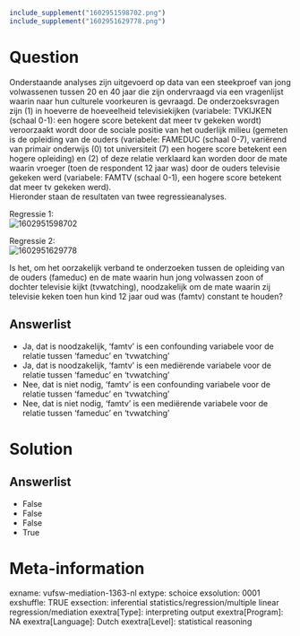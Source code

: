 ```r
include_supplement("1602951598702.png")
include_supplement("1602951629778.png")
```

Question
========
Onderstaande analyses zijn uitgevoerd op data van een steekproef van
jong volwassenen tussen 20 en 40 jaar die zijn ondervraagd via een
vragenlijst waarin naar hun culturele voorkeuren is gevraagd. De
onderzoeksvragen zijn (1) in hoeverre de hoeveelheid televisiekijken
(variabele: TVKIJKEN (schaal 0-1): een hogere score betekent dat meer tv
gekeken wordt) veroorzaakt wordt door de sociale positie van het
ouderlijk milieu (gemeten is de opleiding van de ouders (variabele:
FAMEDUC (schaal 0-7), variërend van primair onderwijs (0) tot
universiteit (7) een hogere score betekent een hogere opleiding) en (2)
of deze relatie verklaard kan worden door de mate waarin vroeger (toen
de respondent 12 jaar was) door de ouders televisie gekeken werd
(variabele: FAMTV (schaal 0-1), een hogere score betekent dat meer tv
gekeken werd).  
Hieronder staan de resultaten van twee regressieanalyses.  
  
Regressie 1:  
<img src="1602951598702.png" class="fr-fic fr-dii tvcss_2"
alt="1602951598702" />  
  
Regressie 2:  
<img src="1602951629778.png" class="fr-fic fr-dii tvcss_3"
alt="1602951629778" />  
  
  
Is het, om het oorzakelijk verband te onderzoeken tussen de opleiding
van de ouders (fameduc) en de mate waarin hun jong volwassen zoon of
dochter televisie kijkt (tvwatching), noodzakelijk om de mate waarin zij
televisie keken toen hun kind 12 jaar oud was (famtv) constant te
houden?

Answerlist
----------
* Ja, dat is noodzakelijk, ‘famtv’ is een confounding variabele voor de
  relatie tussen ‘fameduc’ en ‘tvwatching’
* Ja, dat is noodzakelijk, ‘famtv’ is een mediërende variabele voor de
  relatie tussen ‘fameduc’ en ‘tvwatching’
* Nee, dat is niet nodig, ‘famtv’ is een confounding variabele voor de
  relatie tussen ‘fameduc’ en ‘tvwatching’
* Nee, dat is niet nodig, ‘famtv’ is een mediërende variabele voor de
  relatie tussen ‘fameduc’ en ‘tvwatching’

Solution
========










Answerlist
----------
* False
* False
* False
* True

Meta-information
================
exname: vufsw-mediation-1363-nl
extype: schoice
exsolution: 0001
exshuffle: TRUE
exsection: inferential statistics/regression/multiple linear regression/mediation
exextra[Type]: interpreting output
exextra[Program]: NA
exextra[Language]: Dutch
exextra[Level]: statistical reasoning

